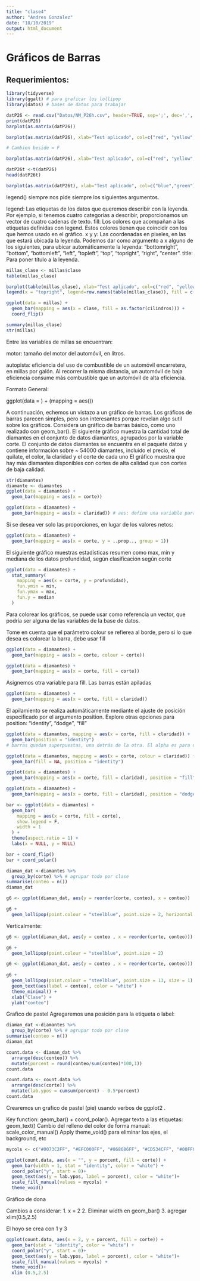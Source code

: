 ```yaml
---
title: "clase4"
author: "Andres Gonzalez"
date: "18/10/2019"
output: html_document
---
```



# Gráficos de Barras

## Requerimientos:
```r
library(tidyverse)
library(ggalt) # para graficar los lollipop
library(datos) # bases de datos para trabajar
```



```r

datP26 <- read.csv("Datos/NM_P26h.csv", header=TRUE, sep=';', dec=',', row.names = 1)
print(datP26)
barplot(as.matrix(datP26))

barplot(as.matrix(datP26), xlab="Test aplicado", col=c("red", "yellow","blue","orange","green","gray"), beside = T, ylim=c(0, 1030), legend=row.names(datP26))

# Cambien beside = F

barplot(as.matrix(datP26), xlab="Test aplicado", col=c("red", "yellow","blue","orange","green","gray"), beside = T, xlim=c(0, 1030), legend=row.names(datP26), horiz = T, width = 3)
```
```r

datP26t <-t(datP26)
head(datP26t)

barplot(as.matrix(datP26t), xlab="Test aplicado", col=c("blue","green"), beside = T, ylim=c(0, 1030), legend=row.names(datP26t))
```


legend() siempre nos pide siempre los siguientes argumentos.

legend: Las etiquetas de los datos que queremos describir con la leyenda. Por ejemplo, si tenemos cuatro categorías a describir, proporcionamos un vector de cuatro cadenas de texto.
fill: Los colores que acompañan a las etiquetas definidas con legend. Estos colores tienen que coincidir con los que hemos usado en el gráfico.
x y y: Las coordenadas en pixeles, en las que estará ubicada la leyenda. Podemos dar como argumento a x alguno de los siguientes, para ubicar automáticamente la leyenda: “bottomright”, “bottom”, “bottomleft”, “left”, “topleft”, “top”, “topright”, “right”, “center”.
title: Para poner título a la leyenda.

```r
millas_clase <- millas$clase
table(millas_clase)

barplot(table(millas_clase), xlab="Test aplicado", col=c("red", "yellow","blue","orange","green","gray"), beside = T, ylim=c(0, 100))
legend(x = "topright", legend=row.names(table(millas_clase)), fill = c("red", "yellow","blue","orange","green","gray")) 

ggplot(data = millas) +
  geom_bar(mapping = aes(x = clase, fill = as.factor(cilindros))) +
  coord_flip()

summary(millas_clase)
str(millas)

```
Entre las variables de millas se encuentran:

motor: tamaño del motor del automóvil, en litros.

autopista: eficiencia del uso de combustible de un automóvil encarretera, en millas por galón. Al recorrer la misma distancia, un automóvil de baja eficiencia consume más combustible que un automóvil de alta eficiencia.

Formato General:

ggplot(data = <DATOS>) +
  <GEOM_FUNCIÓN>(mapping = aes(<MAPEOS>))
  
A continuación, echemos un vistazo a un gráfico de barras. Los gráficos de barras parecen simples, pero son interesantes porque revelan algo sutil sobre los gráficos. Considera un gráfico de barras básico, como uno realizado con geom_bar(). El siguiente gráfico muestra la cantidad total de diamantes en el conjunto de datos diamantes, agrupados por la variable corte. El conjunto de datos diamantes se encuentra en el paquete datos y contiene información sobre ~ 54000 diamantes, incluido el precio, el quilate, el color, la claridad y el corte de cada uno El gráfico muestra que hay más diamantes disponibles con cortes de alta calidad que con cortes de baja calidad.
  
```r
str(diamantes)
diamante <- diamantes
ggplot(data = diamantes) +
  geom_bar(mapping = aes(x = corte))

ggplot(data = diamantes) +
  geom_bar(mapping = aes(x = claridad)) # aes: define una variable para la estética

```

Si se desea ver solo las proporciones, en lugar de los valores netos:

```r

ggplot(data = diamantes) +
  geom_bar(mapping = aes(x = corte, y = ..prop.., group = 1))

```
El siguiente gráfico muestras estadísticas resumen como max, min y mediana de los datos profundidad, según clasificación según corte

```r

ggplot(data = diamantes) +
  stat_summary(
    mapping = aes(x = corte, y = profundidad),
    fun.ymin = min,
    fun.ymax = max,
    fun.y = median
  )

```

Para colorear los gráficos, se puede usar como referencia un vector, que podría ser alguna de las variables de la base de datos.

Tome en cuenta que el parámetro colour se refierea al borde, pero si lo que desea es colorear la barra, debe usar fill

```r
ggplot(data = diamantes) +
  geom_bar(mapping = aes(x = corte, colour = corte))

ggplot(data = diamantes) +
  geom_bar(mapping = aes(x = corte, fill = corte))


```


Asignemos otra variable para fill. Las barras están apiladas

```r
ggplot(data = diamantes) +
  geom_bar(mapping = aes(x = corte, fill = claridad))
```

El apilamiento se realiza automáticamente mediante el ajuste de posición especificado por el argumento position. Explore otras opciones para position: "identity", "dodge", "fill"



```r
ggplot(data = diamantes, mapping = aes(x = corte, fill = claridad)) +
  geom_bar(position = "identity")
# barras quedan superpuestas, una detrás de la otra. El alpha es para darle transparencia para que se vean las barras que están detrás.

ggplot(data = diamantes, mapping = aes(x = corte, colour = claridad)) +
  geom_bar(fill = NA, position = "identity")
```


```r
ggplot(data = diamantes) +
  geom_bar(mapping = aes(x = corte, fill = claridad), position = "fill")
```



```r
ggplot(data = diamantes) +
  geom_bar(mapping = aes(x = corte, fill = claridad), position = "dodge")
```

```r
bar <- ggplot(data = diamantes) +
  geom_bar(
    mapping = aes(x = corte, fill = corte),
    show.legend = F,
    width = 1
  ) +
  theme(aspect.ratio = 1) +
  labs(x = NULL, y = NULL)

bar + coord_flip()
bar + coord_polar()
```


```r
diaman_dat <-diamantes %>%
  group_by(corte) %>% # agrupar todo por clase
summarise(conteo = n())
diaman_dat

g6 <- ggplot(diaman_dat, aes(y = reorder(corte, conteo), x = conteo))

g6 +
  geom_lollipop(point.colour = "steelblue", point.size = 2, horizontal = TRUE)
```

Verticalmente:

```r
g6 <- ggplot(diaman_dat, aes(y = conteo , x = reorder(corte, conteo)))

g6 +
  geom_lollipop(point.colour = "steelblue", point.size = 2)


```




```r
g6 <- ggplot(diaman_dat, aes(y = conteo , x = reorder(corte, conteo)))
             
g6 +
  geom_lollipop(point.colour = "steelblue", point.size = 13, size = 1) +
  geom_text(aes(label = conteo), color = "white") +
  theme_minimal() +
  xlab("Clase") +
  ylab("conteo")
```

Grafico de pastel 
Agregaremos una posición para la etiqueta o label:

```r
diaman_dat <-diamantes %>%
  group_by(corte) %>% # agrupar todo por clase
summarise(conteo = n())
diaman_dat

count.data <- diaman_dat %>%
  arrange(desc(conteo)) %>%
  mutate(porcent = round(conteo/sum(conteo)*100,1))
count.data

count.data <- count.data %>%
  arrange(desc(corte)) %>%
  mutate(lab.ypos = cumsum(porcent) - 0.5*porcent)
count.data

```


Crearemos un grafico de pastel (pie) usando verbos de ggplot2 . 

Key function: geom_bar() + coord_polar().
Agregar texto a las etiquetas: geom_text()
Cambio del relleno del color de forma manual: scale_color_manual()
Apply theme_void() para eliminar los ejes, el background, etc

```r
mycols <- c("#0073C2FF", "#EFC000FF", "#868686FF", "#CD534CFF", "#00FF00")

ggplot(count.data, aes(x = "", y = porcent, fill = corte)) +
  geom_bar(width = 1, stat = "identity", color = "white") +
  coord_polar("y", start = 0)+
  geom_text(aes(y = lab.ypos, label = porcent), color = "white")+
  scale_fill_manual(values = mycols) +
  theme_void()
```

Gráfico de dona

Cambios a considerar:
1. x = 2
2. Eliminar width en geom_bar()
3. agregar xlim(0.5,2.5)

El hoyo se crea con 1 y 3

```r

ggplot(count.data, aes(x = 2, y = porcent, fill = corte)) +
  geom_bar(stat = "identity", color = "white") +
  coord_polar("y", start = 0)+
  geom_text(aes(y = lab.ypos, label = porcent), color = "white")+
  scale_fill_manual(values = mycols) +
  theme_void()+
  xlim (0.5,2.5)
```
